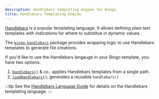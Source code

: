```yaml
---
description: Handlebars templating engine for Bingo.
title: Handlebars Templating Engine
---
```



[Handlebars](https://handlebarsjs.com) is a popular templating language.
It allows defining plain text templates with indications for where to substitue in dynamic values.

The [`bingo-handlebars`](https://npmjs.com/package/bingo-handlebars) package provides wrapping logic to use Handlebars templates to generate file creations.

<PackageManagers type="add" pkg="bingo-handlebars" />

If you'd like to use the Handlebars langauge in your Bingo template, you have two options:

1. [`handlebars()`](/engines/handlebars/handlebars) & co.: applies Handlebars templates from a single path.
2. [`loadHandlebars()`](/engines/handlebars/handlebars): generates a reusable `handlebars()`

:::tip
See the [Handlebars Language Guide](https://handlebarsjs.com/guide) for details on the Handlebars templating language.
:::
